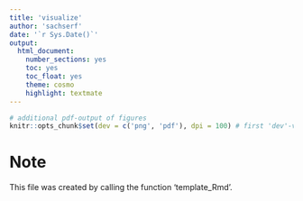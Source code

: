 ```yaml
---
title: 'visualize'
author: 'sachserf'
date: '`r Sys.Date()`'
output: 
  html_document: 
    number_sections: yes
    toc: yes
    toc_float: yes
    theme: cosmo
    highlight: textmate
---
```


```r
# additional pdf-output of figures
knitr::opts_chunk$set(dev = c('png', 'pdf'), dpi = 100) # first 'dev'-value should be suitable for output format specifies in YAML metadata (e.g.: html_document and word_document: png or jpeg, pdf_document: pdf)  
```

# Note
This file was created by calling the function 'template_Rmd'.

